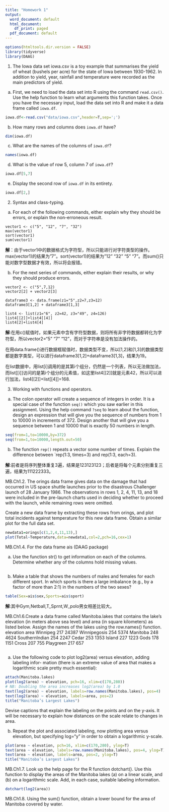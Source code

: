 ```yaml
---
title: "Homework 1"
output:
  word_document: default
  html_document:
    df_print: paged
  pdf_document: default
---
```

```r
options(htmltools.dir.version = FALSE)
library(tidyverse)
library(DAAG)
```


1. The Iowa data set iowa.csv is a toy example that summarises the yield of wheat (bushels per acre) for the state of Iowa between 1930-1962. In addition to yield, year, rainfall and temperature were recorded as the main predictors of yield.
a. First, we need to load the data set into R using the command `read.csv()`. Use the help function to learn what arguments this function takes. Once you have the necessary input, load the data set into R and make it a data frame called `iowa.df`.
```r
iowa.df<-read.csv("data/iowa.csv",header=T,sep=';')
```
b. How many rows and columns does `iowa.df` have? 
```r
dim(iowa.df)
```
c. What are the names of the columns of `iowa.df`?
```r
names(iowa.df)
```
d. What is the value of row 5, column 7 of `iowa.df`?
```r
iowa.df[5,7]
```
e. Display the second row of `iowa.df` in its entirety.
```r
iowa.df[2,]
```

2. Syntax and class-typing.
a. For each of the following commands, either explain why they should be errors, or explain the non-erroneous result.

```
vector1 <- c("5", "12", "7", "32")
max(vector1)
sort(vector1)
sum(vector1)
```
**解**：由于vector1中的数据格式为字符型，所以只能进行对字符类型的操作。max(vector1)的结果为"7"。sort(vector1)的结果为"12" "32" "5" "7"。而sum()只能对数字型数据才有效，所以将会报错。

b. For the next series of commands, either explain their results, or why they should produce errors.

```
vector2 <- c("5",7,12)
vector2[2] + vector2[3]

dataframe3 <- data.frame(z1="5",z2=7,z3=12)
dataframe3[1,2] + dataframe3[1,3]

list4 <- list(z1="6", z2=42, z3="49", z4=126)
list4[[2]]+list4[[4]]
list4[2]+list4[4]
```
**解**:在用c()赋值时，如果元素中含有字符型数据，则将所有非字符数据都转化为字符型，所以vector2="5" "7" "12"，而对于字符串是没有加法操作的。

在用data.frame()进行数据框赋值时，数据类型不变，所以[1,2]和[1,3]的数据类型都是数字类型，可以进行dataframe3[1,2]+dataframe3[1,3]，结果为19。
    
在list数据中，用list[i]调用的是其第i个组分，仍然是一个列表，所以无法做加法，而list[[i]]访问的是第i个组分的元素值，如这里list4[[2]]就是元素42，所以可以进行加法，list4[[2]]+list[[4]]=168.

3. Working with functions and operators.
a. The colon operator will create a sequence of integers in order. It is a special case of the function `seq()` which you saw earlier in this assignment. Using the help command `?seq` to learn about the function, design an expression that will give you the sequence of numbers from 1 to 10000 in increments of 372. Design another that will give you a sequence between 1 and 10000 that is exactly 50 numbers in length.
```r
seq(from=1,to=10000,by=372)
seq(from=1,to=10000,length.out=50)
```
    
b. The function `rep()` repeats a vector some number of times. Explain the difference between `rep(1:3, times=3) and rep(1:3, each=3).

**解**:前者是将序列整体重复3遍，结果是123123123；后者是将每个元素分别重复三遍，结果为111222333。

MB.Ch1.2. The orings data frame gives data on the damage that had occurred in US space shuttle launches prior to the disastrous Challenger launch of 28 January 1986. The observations in rows 1, 2, 4, 11, 13, and 18 were included in the pre-launch charts used in deciding whether to proceed with the launch, while remaining rows were omitted.

Create a new data frame by extracting these rows from orings, and plot total incidents against temperature for this new data frame. Obtain a similar plot for the full data set.
```r
newdata1=orings[c(1,2,4,11,13),]
plot(Total~Temperature,data=newdata1,col=2,pch=16,cex=1)
```
MB.Ch1.4. For the data frame ais (DAAG package)

(a) Use the function str() to get information on each of the columns. Determine whether any of the columns hold missing values.
```r

```

(b) Make a table that shows the numbers of males and females for each different sport. In which sports is there a large imbalance (e.g., by a factor of more than 2:1) in the numbers of the two sexes?
```r
table(Sex=ais$sex,Sports=ais$sport)
```
**解**:其中Gym,Netball,T_Sprnt,W_polo男女相差比较大。


MB.Ch1.6.Create a data frame called Manitoba.lakes that contains the lake’s elevation (in meters above sea level) and area (in square kilometers) as listed below. Assign the names of the lakes using the row.names() function.
               elevation  area
Winnipeg             217 24387
Winnipegosis         254  5374
Manitoba             248  4624
SouthernIndian       254  2247
Cedar                253  1353
Island               227  1223
Gods                 178  1151
Cross                207   755
Playgreen            217   657
```r

```

(a) Use the following code to plot log2(area) versus elevation, adding labeling infor- mation (there is an extreme value of area that makes a logarithmic scale pretty much essential):
```r
attach(Manitoba.lakes)
plot(log2(area) ~ elevation, pch=16, xlim=c(170,280))
# NB: Doubling the area increases log2(area) by 1.0
text(log2(area) ~ elevation, labels=row.names(Manitoba.lakes), pos=4)
text(log2(area) ~ elevation, labels=area, pos=2) 
title("Manitoba’s Largest Lakes")
```
Devise captions that explain the labeling on the points and on the y-axis. It will be necessary to explain how distances on the scale relate to changes in area.

(b) Repeat the plot and associated labeling, now plotting area versus elevation, but specifying log="y" in order to obtain a logarithmic y-scale.
```r
plot(area ~ elevation, pch=16, xlim=c(170,280), ylog=T)
text(area ~ elevation, labels=row.names(Manitoba.lakes), pos=4, ylog=T)
text(area ~ elevation, labels=area, pos=2, ylog=T) 
title("Manitoba’s Largest Lakes")

```
MB.Ch1.7. Look up the help page for the R function dotchart(). Use this function to display the areas of the Manitoba lakes (a) on a linear scale, and (b) on a logarithmic scale. Add, in each case, suitable labeling information.
```r
dotchart(log2(area))
```

MB.Ch1.8. Using the sum() function, obtain a lower bound for the area of Manitoba covered by water.
```r

```

